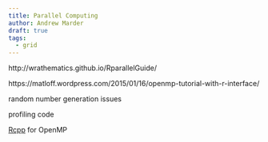 ```yaml
---
title: Parallel Computing
author: Andrew Marder
draft: true
tags:
  - grid
---
```


http://wrathematics.github.io/RparallelGuide/

https://matloff.wordpress.com/2015/01/16/openmp-tutorial-with-r-interface/

random number generation issues

profiling code

[Rcpp](http://www.rcpp.org/) for OpenMP


